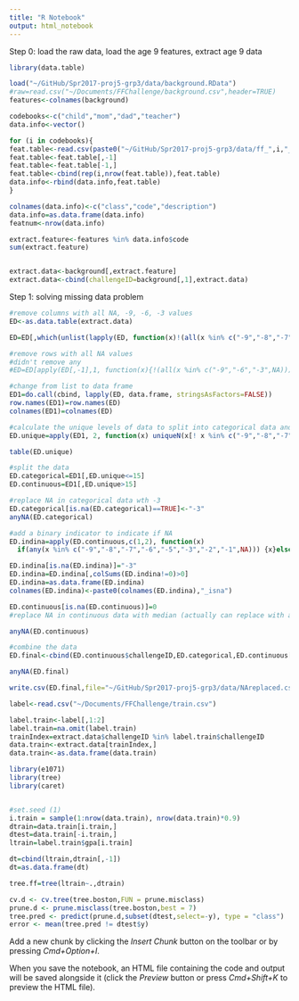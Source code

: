 ```yaml
---
title: "R Notebook"
output: html_notebook
---
```




Step 0: load the raw data, load the age 9 features, extract age 9 data
```r
library(data.table)

load("~/GitHub/Spr2017-proj5-grp3/data/background.RData")
#raw=read.csv("~/Documents/FFChallenge/background.csv",header=TRUE)
features<-colnames(background)

codebooks<-c("child","mom","dad","teacher")
data.info<-vector()

for (i in codebooks){
feat.table<-read.csv(paste0("~/GitHub/Spr2017-proj5-grp3/data/ff_",i,"_cb9.csv"),header=FALSE)
feat.table<-feat.table[,-1]
feat.table<-feat.table[-1,]
feat.table<-cbind(rep(i,nrow(feat.table)),feat.table)
data.info<-rbind(data.info,feat.table)
}

colnames(data.info)<-c("class","code","description")
data.info=as.data.frame(data.info)
featnum<-nrow(data.info)

extract.feature<-features %in% data.info$code  
sum(extract.feature)


extract.data<-background[,extract.feature]
extract.data<-cbind(challengeID=background[,1],extract.data)

```


Step 1: solving missing data problem
```r

#remove columns with all NA, -9, -6, -3 values
ED<-as.data.table(extract.data)

ED=ED[,which(unlist(lapply(ED, function(x)!(all(x %in% c("-9","-8","-7","-6","-5","-3",NA)))))),with=F]

#remove rows with all NA values
#didn't remove any
#ED=ED[apply(ED[,-1],1, function(x){!(all(x %in% c("-9","-6","-3",NA)))}),]

#change from list to data frame
ED1=do.call(cbind, lapply(ED, data.frame, stringsAsFactors=FALSE))
row.names(ED1)=row.names(ED)
colnames(ED1)=colnames(ED)

#calculate the unique levels of data to split into categorical data and continuous data
ED.unique=apply(ED1, 2, function(x) uniqueN(x[! x %in% c("-9","-8","-7","-6","-5","-3",NA)]))

table(ED.unique)

#split the data
ED.categorical=ED1[,ED.unique<=15]
ED.continuous=ED1[,ED.unique>15]

#replace NA in categorical data wth -3
ED.categorical[is.na(ED.categorical)==TRUE]<-"-3"
anyNA(ED.categorical)

#add a binary indicator to indicate if NA
ED.indina=apply(ED.continuous,c(1,2), function(x) 
  if(any(x %in% c("-9","-8","-7","-6","-5","-3","-2","-1",NA))) {x}else{0} )

ED.indina[is.na(ED.indina)]="-3"
ED.indina=ED.indina[,colSums(ED.indina!=0)>0]
ED.indina=as.data.frame(ED.indina)
colnames(ED.indina)<-paste0(colnames(ED.indina),"_isna")

ED.continuous[is.na(ED.continuous)]=0
#replace NA in continuous data with median (actually can replace with any number)

anyNA(ED.continuous)

#combine the data
ED.final<-cbind(ED.continuous$challengeID,ED.categorical,ED.continuous[,-1],ED.indina)

anyNA(ED.final)

write.csv(ED.final,file="~/GitHub/Spr2017-proj5-grp3/data/NAreplaced.csv")

```



```r
label<-read.csv("~/Documents/FFChallenge/train.csv")

label.train<-label[,1:2]
label.train=na.omit(label.train)
trainIndex=extract.data$challengeID %in% label.train$challengeID
data.train<-extract.data[trainIndex,]
data.train<-as.data.frame(data.train)

```


```r
library(e1071)
library(tree)
library(caret)


#set.seed (1)
i.train = sample(1:nrow(data.train), nrow(data.train)*0.9)
dtrain=data.train[i.train,]
dtest=data.train[-i.train,]
ltrain=label.train$gpa[i.train]

dt=cbind(ltrain,dtrain[,-1])
dt=as.data.frame(dt)

tree.ff=tree(ltrain~.,dtrain)

cv.d <- cv.tree(tree.boston,FUN = prune.misclass)
prune.d <- prune.misclass(tree.boston,best = 7)
tree.pred <- predict(prune.d,subset(dtest,select=-y), type = "class")
error <- mean(tree.pred != dtest$y)
```

Add a new chunk by clicking the *Insert Chunk* button on the toolbar or by pressing *Cmd+Option+I*.

When you save the notebook, an HTML file containing the code and output will be saved alongside it (click the *Preview* button or press *Cmd+Shift+K* to preview the HTML file).
